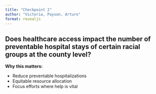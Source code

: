 ```yaml
---
title: "Checkpoint 2"
author: "Victoria, Payson, Arturo"
format: revealjs
---
```


## Does healthcare access impact the number of preventable hospital stays of certain racial groups at the county level?

**Why this matters:**

- Reduce preventable hospitalizations
- Equitable resource allocation
- Focus efforts where help is vital